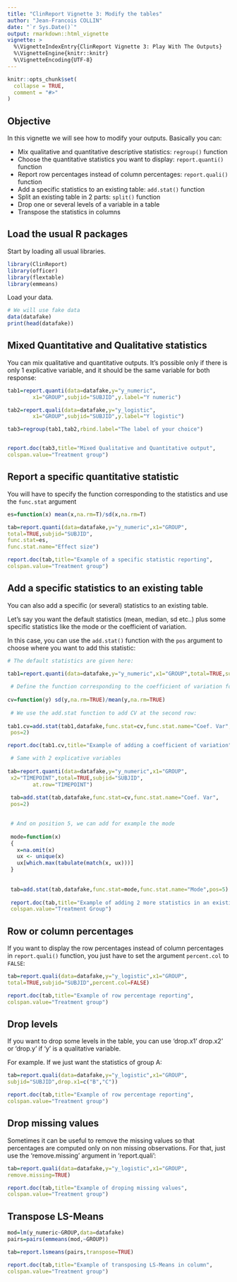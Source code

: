 ```yaml
---
title: "ClinReport Vignette 3: Modify the tables"
author: "Jean-Francois COLLIN"
date: "`r Sys.Date()`"
output: rmarkdown::html_vignette
vignette: >
  %\VignetteIndexEntry{ClinReport Vignette 3: Play With The Outputs}
  %\VignetteEngine{knitr::knitr}
  %\VignetteEncoding{UTF-8}
---
```


```r
knitr::opts_chunk$set(
  collapse = TRUE,
  comment = "#>"
)
```
## Objective

In this vignette we will see how to modify your outputs.
Basically you can:

- Mix qualitative and quantitative descriptive statistics: `regroup()` function
- Choose the quantitative statistics you want to display: `report.quanti()` function
- Report row percentages instead of column percentages: `report.quali()` function
- Add a specific statistics to an existing table: `add.stat()` function
- Split an existing table in 2 parts: `split()` function
- Drop one or several levels of a variable in a table
- Transpose the statistics in columns

## Load the usual R packages

Start by loading all usual libraries.

```r
library(ClinReport)
library(officer)
library(flextable)
library(emmeans)
```

Load your data.

```r
# We will use fake data
data(datafake)
print(head(datafake))
```



## Mixed Quantitative and Qualitative statistics

You can mix qualitative and quantitative outputs. It's possible only if there is only 1 explicative variable, 
and it should be the same variable for both response:

```r
tab1=report.quanti(data=datafake,y="y_numeric",
		x1="GROUP",subjid="SUBJID",y.label="Y numeric")

tab2=report.quali(data=datafake,y="y_logistic",
		x1="GROUP",subjid="SUBJID",y.label="Y logistic")

tab3=regroup(tab1,tab2,rbind.label="The label of your choice")


report.doc(tab3,title="Mixed Qualitative and Quantitative output",
colspan.value="Treatment group")
```


## Report a specific quantitative statistic

You will have to specify the function corresponding to the statistics
and use the `func.stat` argument


```r
es=function(x) mean(x,na.rm=T)/sd(x,na.rm=T) 

tab=report.quanti(data=datafake,y="y_numeric",x1="GROUP",
total=TRUE,subjid="SUBJID",
func.stat=es,
func.stat.name="Effect size")

report.doc(tab,title="Example of a specific statistic reporting",
colspan.value="Treatment group")
```



## Add a specific statistics to an existing table


You can also add a specific (or several) statistics to an existing table.

Let's say you want the default statistics (mean, median, sd etc..)
plus some specific statistics like the mode or the coefficient of variation.

In this case, you can use the `add.stat()` function with the `pos` argument
to choose where you want to add this statistic:

```r
# The default statistics are given here:
 
tab1=report.quanti(data=datafake,y="y_numeric",x1="GROUP",total=TRUE,subjid="SUBJID")

 # Define the function corresponding to the coefficient of variation for example
 
cv=function(y) sd(y,na.rm=TRUE)/mean(y,na.rm=TRUE)
 
 # We use the add.stat function to add CV at the second row:
 
tab1.cv=add.stat(tab1,datafake,func.stat=cv,func.stat.name="Coef. Var",
 pos=2)

report.doc(tab1.cv,title="Example of adding a coefficient of variation")

 # Same with 2 explicative variables
 
tab=report.quanti(data=datafake,y="y_numeric",x1="GROUP",
 x2="TIMEPOINT",total=TRUE,subjid="SUBJID",
		at.row="TIMEPOINT")
 
 tab=add.stat(tab,datafake,func.stat=cv,func.stat.name="Coef. Var",
 pos=2)

 
 # And on position 5, we can add for example the mode
 
 mode=function(x)
 {
   x=na.omit(x)
   ux <- unique(x)
   ux[which.max(tabulate(match(x, ux)))]
 }
 
 
 tab=add.stat(tab,datafake,func.stat=mode,func.stat.name="Mode",pos=5)
 
 report.doc(tab,title="Example of adding 2 more statistics in an existing table",
 colspan.value="Treatment Group")

```



## Row or column percentages

If you want to display the row percentages instead of column percentages in
`report.quali()` function, you just have to set the argument `percent.col` to `FALSE`: 


```r
tab=report.quali(data=datafake,y="y_logistic",x1="GROUP",
total=TRUE,subjid="SUBJID",percent.col=FALSE)

report.doc(tab,title="Example of row percentage reporting",
colspan.value="Treatment group")
```



## Drop levels

If you want to drop some levels in the table, you can use
'drop.x1' drop.x2' or 'drop.y' if 'y' is a qualitative variable.

For example. If we just want the statistics of group A:

```r
tab=report.quali(data=datafake,y="y_logistic",x1="GROUP",
subjid="SUBJID",drop.x1=c("B","C"))

report.doc(tab,title="Example of row percentage reporting",
colspan.value="Treatment group")
```

## Drop  missing values

Sometimes it can be useful to remove the missing values so that percentages are
computed only on non missing observations.
For that, just use the 'remove.missing' argument in 'report.quali':

```r
tab=report.quali(data=datafake,y="y_logistic",x1="GROUP",
remove.missing=TRUE)

report.doc(tab,title="Example of droping missing values",
colspan.value="Treatment group")
```



## Transpose LS-Means


```r
mod=lm(y_numeric~GROUP,data=datafake)
pairs=pairs(emmeans(mod,~GROUP))

tab=report.lsmeans(pairs,transpose=TRUE)

report.doc(tab,title="Example of transposing LS-Means in column",
colspan.value="Treatment group")
```




